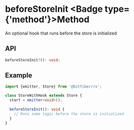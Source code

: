 
# beforeStoreInit <Badge type={'method'}>Method</Badge>

An optional hook that runs before the store is initialized

## API

```ts copy
beforeStoreInit?(): void;
```

## Example

```ts copy
import {emitter, Store} from '@bitfiber/rx';

class StoreWithHook extends Store {
  start = emitter<void>();
  
  beforeStoreInit(): void {
    // Runs some logic before the store is initialized
  }
}
```
